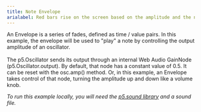 ```yaml
---
title: Note Envelope
arialabel: Red bars rise on the screen based on the amplitude and the note played
---
```



<p>An Envelope is a series of fades, defined
as time / value pairs. In this example, the envelope
will be used to "play" a note by controlling the output
amplitude of an oscillator.<br /><br />
The p5.Oscillator sends its output through
an internal Web Audio GainNode (p5.Oscillator.output).
By default, that node has a constant value of 0.5. It can
be reset with the osc.amp() method. Or, in this example, an
Envelope takes control of that node, turning the amplitude
up and down like a volume knob.</p>
<p><em><span class="small"> To run this example locally, you will need the
<a href="http://p5js.org/reference/#/libraries/p5.sound">p5.sound library</a> and a
sound file.</span></em></p>

